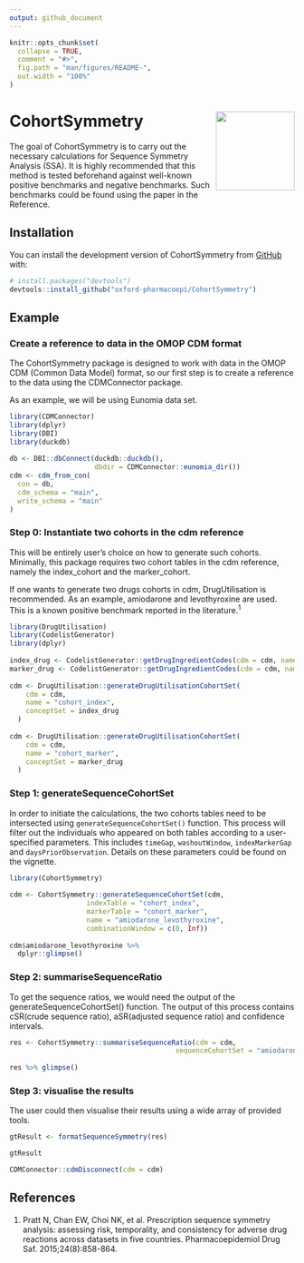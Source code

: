 ```yaml
---
output: github_document
---
```

 
<!-- README.md is generated from README.Rmd. Please edit that file -->
 
```r
knitr::opts_chunk$set(
  collapse = TRUE,
  comment = "#>",
  fig.path = "man/figures/README-",
  out.width = "100%"
)
```
 
# CohortSymmetry <img src="man/figures/CSHex.png" align="right" height="139"/>
 
<!-- badges: start -->
<!-- badges: end -->
 
The goal of CohortSymmetry is to carry out the necessary calculations for Sequence Symmetry Analysis (SSA). It is highly recommended that this method is tested beforehand against well-known positive benchmarks and negative benchmarks. Such benchmarks could be found using the paper in the Reference.
 
## Installation
 
You can install the development version of CohortSymmetry from [GitHub](https://github.com/) with:
 
``` r
# install.packages("devtools")
devtools::install_github("oxford-pharmacoepi/CohortSymmetry")
```
 
## Example
### Create a reference to data in the OMOP CDM format 
The CohortSymmetry package is designed to work with data in the OMOP CDM (Common Data Model) format, so our first step is to create a reference to the data using the CDMConnector package.
 
As an example, we will be using Eunomia data set.
```r
library(CDMConnector)
library(dplyr)
library(DBI)
library(duckdb)
 
db <- DBI::dbConnect(duckdb::duckdb(), 
                     dbdir = CDMConnector::eunomia_dir())
cdm <- cdm_from_con(
  con = db,
  cdm_schema = "main",
  write_schema = "main"
)
```
 
### Step 0: Instantiate two cohorts in the cdm reference
 
This will be entirely user's choice on how to generate such cohorts. Minimally, this package requires two cohort tables in the cdm reference, namely the index_cohort and the marker_cohort.
 
If one wants to generate two drugs cohorts in cdm, DrugUtilisation is recommended. As an example, amiodarone and levothyroxine are used. This is a known positive benchmark reported in the literature.<sup>1</sup>
 
```r
library(DrugUtilisation)
library(CodelistGenerator)
library(dplyr)
 
index_drug <- CodelistGenerator::getDrugIngredientCodes(cdm = cdm, name = "amiodarone")
marker_drug <- CodelistGenerator::getDrugIngredientCodes(cdm = cdm, name = "levothyroxine")
 
cdm <- DrugUtilisation::generateDrugUtilisationCohortSet(
    cdm = cdm,
    name = "cohort_index",
    conceptSet = index_drug
  )
 
cdm <- DrugUtilisation::generateDrugUtilisationCohortSet(
    cdm = cdm,
    name = "cohort_marker",
    conceptSet = marker_drug
  )
```
 
### Step 1: generateSequenceCohortSet
 
In order to initiate the calculations, the two cohorts tables need to be intersected using `generateSequenceCohortSet()` function. This process will filter out the individuals who appeared on both tables according to a user-specified parameters. This includes `timeGap`, `washoutWindow`, `indexMarkerGap` and `daysPriorObservation`. Details on 
these parameters could be found on the vignette.
 
```r
library(CohortSymmetry)
 
cdm <- CohortSymmetry::generateSequenceCohortSet(cdm,
                   indexTable = "cohort_index",
                   markerTable = "cohort_marker",
                   name = "amiodarone_levothyroxine",
                   combinationWindow = c(0, Inf))
 
cdm$amiodarone_levothyroxine %>%
  dplyr::glimpse()
```

### Step 2: summariseSequenceRatio
 
To get the sequence ratios, we would need the output of the generateSequenceCohortSet() function. 
The output of this process contains cSR(crude sequence ratio), aSR(adjusted sequence ratio) and confidence intervals.

```r
res <- CohortSymmetry::summariseSequenceRatio(cdm = cdm,
                                         sequenceCohortSet = "amiodarone_levothyroxine")
 
res %>% glimpse()
```

### Step 3: visualise the results
 
The user could then visualise their results using a wide array of provided tools.

```r

gtResult <- formatSequenceSymmetry(res)

gtResult

CDMConnector::cdmDisconnect(cdm = cdm)
```

## References
1. Pratt N, Chan EW, Choi NK, et al. Prescription sequence symmetry analysis: assessing risk, temporality, and consistency for adverse drug reactions across datasets in five countries. Pharmacoepidemiol Drug Saf. 2015;24(8):858-864.
